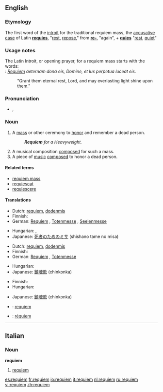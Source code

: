 {{wikipedia}}
==English==

===Etymology===
The first word of the [[introit]] for the traditional requiem mass, the [[accusative case]] of Latin '''[[requies]]''', "[[rest]], [[repose]]," from '''[[re-]]''', "again", + '''[[quies]]''' "[[rest]], [[quiet]]"

===Usage notes===
The Latin Introit, or opening prayer, for a requiem mass starts with the words:<br>
: ''[[Requiem]] aeternam dona eis, Domine, et lux perpetua luceat eis.''
: "Grant them eternal rest, Lord, and may everlasting light shine upon them."

===Pronunciation===
* {{IPA|/ˈrɛkwiˌɛm/|/ˈrɛkwi.əm/}}, {{SAMPA|/"rEkwi%Em/|/"rEkwi.@m/}}

===Noun===
{{en-noun}}

# A [[mass]] or other ceremony to [[honor]] and remember a dead person.
#: '''''Requiem''' for a Heavyweight.''
# A musical composition [[composed]] for such a mass.
# A piece of [[music]] [[composed]] to honor a dead person.  <!--specifically not religious mourners-->

====Related terms====
* [[requiem mass]]
* [[requiescat]]
* [[requiescere]]

====Translations====
{{trans-top|a mass or other ceremony to honor and remember a dead person}}
* Dutch: [[requiem#Dutch|requiem]], [[dodenmis]]
* Finnish: {{t-|fi|sielunmessu}}
* German: [[Requiem#German|Requiem]] {{n}}, [[Totenmesse]] {{f}}, [[Seelenmesse]] {{f}}
{{trans-mid}}
* Hungarian: {{t|hu|rekviem}}, {{t|hu|gyászmise}}
* Japanese: [[死者のためのミサ]] (shishano tame no misa)
{{trans-bottom}}

{{trans-top|a musical composition composed for such a mass}}
* Dutch: [[requiem#Dutch|requiem]], [[dodenmis]]
* Finnish: {{t-|fi|requiem}}
* German: [[Requiem#German|Requiem]] {{n}}, [[Totenmesse]] {{f}}
{{trans-mid}}
* Hungarian: {{t|hu|rekviem}}
* Japanese: [[鎮魂歌]] (chinkonka)
{{trans-bottom}}

{{trans-top|a piece of music composed to honor a dead person}}
* Finnish: {{t-|fi|requiem}}
* Hungarian: {{t|hu|rekviem}}
{{trans-mid}}
* Japanese: [[鎮魂歌]] (chinkonka)
{{trans-bottom}}

{{checktrans-top}}
* {{ttbc|Italian}}: [[requiem#Italian|requiem]]
* {{ttbc|Spanish}}: [[réquiem]]
{{trans-bottom}}

----

==Italian==

===Noun===
'''requiem'''  {{m}}

# [[requiem#English|requiem]]

[[es:requiem]]
[[fr:requiem]]
[[io:requiem]]
[[it:requiem]]
[[nl:requiem]]
[[ru:requiem]]
[[vi:requiem]]
[[zh:requiem]]